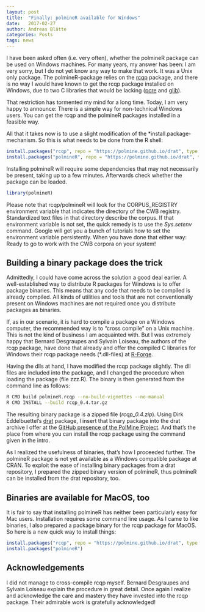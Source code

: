 ```yaml
---
layout: post
title:  "Finally: polmineR available for Windows"
date:   2017-02-27
author: Andreas Blätte
categories: Posts
tags: news
---
```

  

I have been asked often (i.e. very often), whether the polmineR package can be used on Windows machines. For many years, my answer has been: I am very sorry, but I do not yet know any way to make that work. It was a Unix only package. The polmineR-package relies on the [rcqp](https://cran.r-project.org/web/packages/rcqp/index.html) package, and there is no way I would have known to get the rcqp package installed on Windows, due to two C libraries that would be lacking ([pcre](http://pcre.org/) and [glib](https://developer.gnome.org/glib/stable/)).

That restriction has tormented my mind for a long time. Today, I am very happy to announce: There is a simple way for non-technical Windows users. You can get the rcqp and the polmineR packages installed in a feasible way.

All that it takes now is to use a slight modification of the *install.package-mechanism. So this is what needs to be done from the R shell:

```r
install.packages("rcqp", repo = "https://polmine.github.io/drat", type = "binary")
install.packages("polmineR", repo = "https://polmine.github.io/drat", type = "binary")
```

Installing polmineR will require some dependencies that may not necessarily be present, taking up to a few minutes. Afterwards check whether the package can be loaded.

```r
library(polmineR)
```

Please note that rcqp/polmineR will look for the CORPUS_REGISTRY environment variable that indicates the directory of the CWB registry. Standardized text files in that directory describe the corpus. If that environment variable is not set, the quick remedy is to use the *Sys.setenv* command. Google will get you a bunch of tutorials how to set the environment variable persistently. When you have done that either way: Ready to go to work with the CWB corpora on your system!


Building a binary package does the trick
----------------------------------------

Admittedly, I could have come across the solution a good deal earlier. A well-established way to distribute R packages for Windows is to offer package binaries. This means that any code that needs to be compiled is already compiled. All kinds of utilities and tools that are not conventionally present on Windows machines are not required once you distribute packages as binaries.

If, as in our scenario, it is hard to compile a package on a Windows computer, the recommended way is to "cross compile" on a Unix machine. This is not the kind of business I am acquainted with. But I was extremely happy that Bernard Desgraupes and Sylvain Loiseau, the authors of the rcqp package, have done that already and offer the compiled C libraries for Windows their rcqp package needs (*.dll-files) at [R-Forge](https://r-forge.r-project.org/scm/viewvc.php/libs/i386/?root=rcwb).

Having the dlls at hand, I have modified the rcqp package slightly. The dll files are included into the package, and I changed the procedure when loading the package (file zzz.R). The binary is then generated from the command line as follows:

```sh
R CMD build polmineR.rcqp --no-build-vignettes --no-manual
R CMD INSTALL --build rcqp_0.4.tar.gz
```

The resulting binary package is a zipped file (*rcqp_0.4.zip*). Using Dirk Eddelbuettel's [drat](https://github.com/eddelbuettel/drat) package, I insert that binary package into the drat archive I offer at the [GitHub presence of the PolMine Project](https://github.com/PolMine/polmineR). And that's the place from where you can install the rcqp package using the command given in the intro.

As I realized the usefulness of binaries, that's how I proceeded further. The polmineR package is not yet available as a Windows compatible package at CRAN. To exploit the ease of installing binary packages from a drat repository, I prepared the zipped binary version of polmineR, thus polmineR can be installed from the drat repository, too.


Binaries are available for MacOS, too
-------------------------------------

It is fair to say that installing polmineR has neither been particularly easy for Mac users. Installation requires some command line usage. As I came to like binaries, I also prepared a package binary for the rcqp package for MacOS. So here is a new quick way to install things:

```r
install.packages("rcqp", repo = "https://polmine.github.io/drat", type = "binary")
install.packages("polmineR")
```


Acknowledgements
----------------

I did not manage to cross-compile rcqp myself. Bernard Desgraupes and Sylvain Loiseau explain the procedure in great detail. Once again I realize and acknowledge the care and mastery they have invested into the rcqp package. Their admirable work is gratefully acknowledged!
